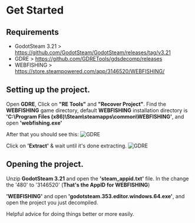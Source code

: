 
# Get Started
## Requirements
- GodotSteam 3.21 > https://github.com/GodotSteam/GodotSteam/releases/tag/v3.21
- GDRE > https://github.com/GDRETools/gdsdecomp/releases
- WEBFISHING > https://store.steampowered.com/app/3146520/WEBFISHING/

## Setting up the project.

Open **GDRE**, Click on **"RE Tools"** and **"Recover Project"**.
Find the **WEBFISHING** game directory, default **WEBFISHING** installation directory is **'C:\Program Files (x86)\Steam\steamapps\common\WEBFISHING'**, and open **'webfishing.exe'**

After that you should see this:
<Image src="/images/GDRE_01.png" alt="GDRE" width={400} height={415} />

Click on **'Extract'** & wait until it's done extracting.
<Image src="/images/GDRE_02.png" alt="GDRE" width={500} height={347} />

## Opening the project.

Unzip **GodotSteam 3.21** and open the **'steam_appid.txt'** file.
In the change the '480' to '3146520' (**That's the AppID for WEBFISHING**)

**'WEBFISHING'** and open **'godotsteam.353.editor.windows.64.exe'**, and open the project you just decompiled.

<Callout>Helpful advice for doing things better or more easily.</Callout>